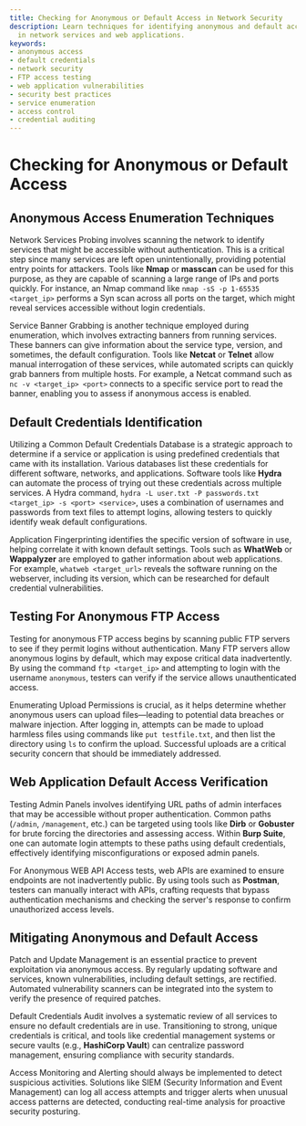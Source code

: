 ```yaml
---
title: Checking for Anonymous or Default Access in Network Security
description: Learn techniques for identifying anonymous and default access vulnerabilities
  in network services and web applications.
keywords:
- anonymous access
- default credentials
- network security
- FTP access testing
- web application vulnerabilities
- security best practices
- service enumeration
- access control
- credential auditing
---
```


# Checking for Anonymous or Default Access

## Anonymous Access Enumeration Techniques

Network Services Probing involves scanning the network to identify services that might be accessible without authentication. This is a critical step since many services are left open unintentionally, providing potential entry points for attackers. Tools like **Nmap** or **masscan** can be used for this purpose, as they are capable of scanning a large range of IPs and ports quickly. For instance, an Nmap command like `nmap -sS -p 1-65535 <target_ip>` performs a Syn scan across all ports on the target, which might reveal services accessible without login credentials. 

Service Banner Grabbing is another technique employed during enumeration, which involves extracting banners from running services. These banners can give information about the service type, version, and sometimes, the default configuration. Tools like **Netcat** or **Telnet** allow manual interrogation of these services, while automated scripts can quickly grab banners from multiple hosts. For example, a Netcat command such as `nc -v <target_ip> <port>` connects to a specific service port to read the banner, enabling you to assess if anonymous access is enabled.

## Default Credentials Identification

Utilizing a Common Default Credentials Database is a strategic approach to determine if a service or application is using predefined credentials that came with its installation. Various databases list these credentials for different software, networks, and applications. Software tools like **Hydra** can automate the process of trying out these credentials across multiple services. A Hydra command, `hydra -L user.txt -P passwords.txt <target_ip> -s <port> <service>`, uses a combination of usernames and passwords from text files to attempt logins, allowing testers to quickly identify weak default configurations.

Application Fingerprinting identifies the specific version of software in use, helping correlate it with known default settings. Tools such as **WhatWeb** or **Wappalyzer** are employed to gather information about web applications. For example, `whatweb <target_url>` reveals the software running on the webserver, including its version, which can be researched for default credential vulnerabilities.

## Testing For Anonymous FTP Access

Testing for anonymous FTP access begins by scanning public FTP servers to see if they permit logins without authentication. Many FTP servers allow anonymous logins by default, which may expose critical data inadvertently. By using the command `ftp <target_ip>` and attempting to login with the username `anonymous`, testers can verify if the service allows unauthenticated access.

Enumerating Upload Permissions is crucial, as it helps determine whether anonymous users can upload files—leading to potential data breaches or malware injection. After logging in, attempts can be made to upload harmless files using commands like `put testfile.txt`, and then list the directory using `ls` to confirm the upload. Successful uploads are a critical security concern that should be immediately addressed.

## Web Application Default Access Verification

Testing Admin Panels involves identifying URL paths of admin interfaces that may be accessible without proper authentication. Common paths (`/admin`, `/management`, etc.) can be targeted using tools like **Dirb** or **Gobuster** for brute forcing the directories and assessing access. Within **Burp Suite**, one can automate login attempts to these paths using default credentials, effectively identifying misconfigurations or exposed admin panels.

For Anonymous WEB API Access tests, web APIs are examined to ensure endpoints are not inadvertently public. By using tools such as **Postman**, testers can manually interact with APIs, crafting requests that bypass authentication mechanisms and checking the server's response to confirm unauthorized access levels.

## Mitigating Anonymous and Default Access

Patch and Update Management is an essential practice to prevent exploitation via anonymous access. By regularly updating software and services, known vulnerabilities, including default settings, are rectified. Automated vulnerability scanners can be integrated into the system to verify the presence of required patches.

Default Credentials Audit involves a systematic review of all services to ensure no default credentials are in use. Transitioning to strong, unique credentials is critical, and tools like credential management systems or secure vaults (e.g., **HashiCorp Vault**) can centralize password management, ensuring compliance with security standards.

Access Monitoring and Alerting should always be implemented to detect suspicious activities. Solutions like SIEM (Security Information and Event Management) can log all access attempts and trigger alerts when unusual access patterns are detected, conducting real-time analysis for proactive security posturing.